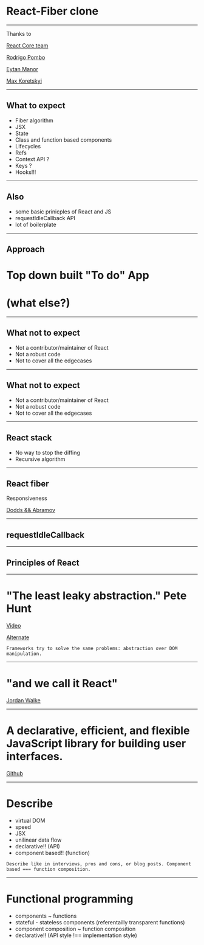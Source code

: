 

<Head>
  <title>React-Fiber clone</title>
</Head>

# React-Fiber clone

---

Thanks to

[React Core team](https://reactjs.org/)

[Rodrigo Pombo](https://engineering.hexacta.com/didact-fiber-incremental-reconciliation-b2fe028dcaec)

[Eytan Manor](https://medium.com/the-guild/under-the-hood-of-reacts-hooks-system-eb59638c9dba)

[Max Koretskyi](https://medium.com/react-in-depth/inside-fiber-in-depth-overview-of-the-new-reconciliation-algorithm-in-react-e1c04700ef6e)

---

## What to expect

- Fiber algorithm
- JSX
- State
- Class and function based components
- Lifecycles
- Refs
- Context API ?
- Keys ?
- Hooks!!!

---

## Also

- some basic prinicples of React and JS
- requestIdleCallback API
- lot of boilerplate

---

## Approach

# Top down built "To do" App

# (what else?)

---

## What not to expect

- Not a contributor/maintainer of React
- Not a robust code
- Not to cover all the edgecases

---

## What not to expect

- Not a contributor/maintainer of React
- Not a robust code
- Not to cover all the edgecases

---

## React stack

- No way to stop the diffing
- Recursive algorithm

---

## React fiber

Responsiveness

[Dodds && Abramov](https://www.youtube.com/watch?v=crM1iRVGpGQ)

---

## requestIdleCallback

---

## Principles of React

---

# "The least leaky abstraction." Pete Hunt

[Video](https://www.youtube.com/watch?v=x7cQ3mrcKaY)

[Alternate](https://www.youtube.com/watch?v=DgVS-zXgMTk)

```notes
Frameworks try to solve the same problems: abstraction over DOM manipulation.
```

---

# "and we call it React"

[Jordan Walke](https://www.youtube.com/watch?v=GW0rj4sNH2w)

---

# A declarative, efficient, and flexible JavaScript library for building user interfaces.

[Github](https://github.com/facebook/react/)

---

# Describe

- virtual DOM
- speed
- JSX
- unilinear data flow
- declarative!! (API)
- component based!! (function)

```notes
Describe like in interviews, pros and cons, or blog posts. Component based === function composition.
```

---

# Functional programming

- components ~ functions
- stateful - stateless components (referentailly transparent functions)
- component composition ~ function composition
- declarative!! (API style !== implementation style)
